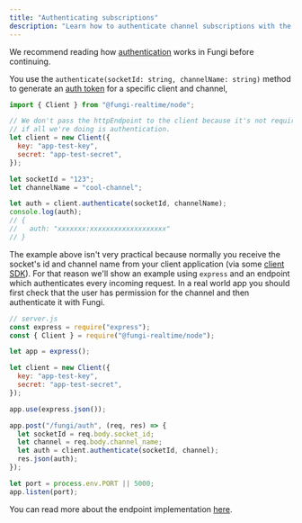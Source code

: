 ```yaml
---
title: "Authenticating subscriptions"
description: "Learn how to authenticate channel subscriptions with the Node SDK."
---
```


We recommend reading how [authentication](/docs/02-core-concepts/01-authentication) works in Fungi before continuing.

You use the `authenticate(socketId: string, channelName: string)` method to generate an [auth token](/docs/02-core-concepts/01-authentication#the-auth-token) for a specific client and channel,

```js
import { Client } from "@fungi-realtime/node";

// We don't pass the httpEndpoint to the client because it's not required
// if all we're doing is authentication.
let client = new Client({
  key: "app-test-key",
  secret: "app-test-secret",
});

let socketId = "123";
let channelName = "cool-channel";

let auth = client.authenticate(socketId, channelName);
console.log(auth);
// {
//   auth: "xxxxxxx:xxxxxxxxxxxxxxxxxxx"
// }
```

The example above isn't very practical because normally you receive the socket's id and channel name from your client application (via some [client SDK](/docs/01-getting-started/03-choose-an-SDK#client-sdks)). For that reason we'll show an example using `express` and an endpoint which authenticates every incoming request. In a real world app you should first check that the user has permission for the channel and then authenticate it with Fungi.

```js
// server.js
const express = require("express");
const { Client } = require("@fungi-realtime/node");

let app = express();

let client = new Client({
  key: "app-test-key",
  secret: "app-test-secret",
});

app.use(express.json());

app.post("/fungi/auth", (req, res) => {
  let socketId = req.body.socket_id;
  let channel = req.body.channel_name;
  let auth = client.authenticate(socketId, channel);
  res.json(auth);
});

let port = process.env.PORT || 5000;
app.listen(port);
```

You can read more about the endpoint implementation [here](/docs/02-core-concepts/01-authentication#server-side-endpoint-implementation).
